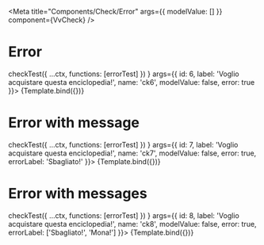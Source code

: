 

<Meta
	title="Components/Check/Error"
	args={{
		modelValue: []
	}}
	component={VvCheck}
/>

# Error

<Canvas>
	<Story
		name="Invalid"
		play={(ctx) =>
			checkTest({
				...ctx,
				functions: [errorTest]
			})
		}
		args={{
			id: 6,
			label: 'Voglio acquistare questa enciclopedia!',
			name: 'ck6',
			modelValue: false,
			error: true
		}}>
		{Template.bind({})}
	</Story>
</Canvas>

# Error with message

<Canvas>
	<Story
		name="Error with message"
		play={(ctx) =>
			checkTest({
				...ctx,
				functions: [errorTest]
			})
		}
		args={{
			id: 7,
			label: 'Voglio acquistare questa enciclopedia!',
			name: 'ck7',
			modelValue: false,
			error: true,
			errorLabel: 'Sbagliato!'
		}}>
		{Template.bind({})}
	</Story>
</Canvas>

# Error with messages

<Canvas>
	<Story
		name="Error with messages"
		play={(ctx) =>
			checkTest({
				...ctx,
				functions: [errorTest]
			})
		}
		args={{
			id: 8,
			label: 'Voglio acquistare questa enciclopedia!',
			name: 'ck8',
			modelValue: false,
			error: true,
			errorLabel: ['Sbagliato!', 'Mona!']
		}}>
		{Template.bind({})}
	</Story>
</Canvas>
